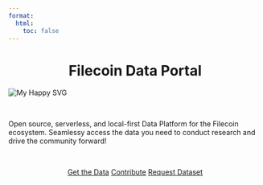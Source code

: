 ```yaml
---
format:
  html:
    toc: false
---
```


<center>
  <h1>Filecoin Data Portal</h1>
</center>

<div class="text-center">
<img src="logo.svg" class="rounded img-fluid w-50" alt="My Happy SVG"/>
</div>

<br>

Open source, serverless, and local-first Data Platform for the Filecoin ecosystem. Seamlessy access the data you need to conduct research and drive the community forward!

<br>

<center>
  <a href="/data" role="button" class="btn btn-primary btn-outline-dark btn-lg btn-block mx-4">Get the Data</a>
  <a href="https://github.com/davidgasquez/filecoin-data-portal" role="button" class="btn btn-primary btn-outline-dark btn-lg btn-block mx-4">Contribute</a>
  <a href="https://github.com/davidgasquez/filecoin-data-portal/issues/new" role="button" class="btn btn-primary btn-outline-dark btn-lg btn-block mx-4">Request Dataset</a>
</center>
